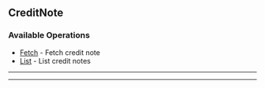 
## CreditNote

### Available Operations

* [Fetch](/credit_note/fetch) - Fetch credit note
* [List](/credit_note/list) - List credit notes

---
<Fetch />

---
<List />
